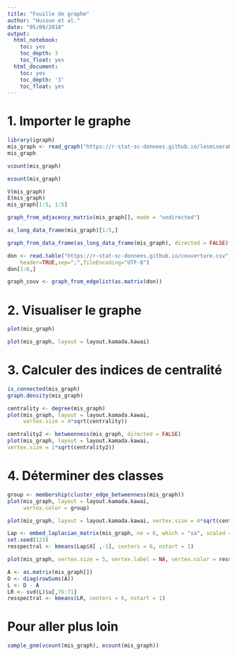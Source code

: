 ---
title: "Fouille de graphe"
author: "Husson et al."
date: "05/09/2018"
output:
  html_notebook:
    toc: yes
    toc_depth: 3
    toc_float: yes
  html_document:
    toc: yes
    toc_depth: '3'
    toc_float: yes
---


# 1. Importer le graphe

```{r,results="hide",message=FALSE,warning=FALSE}
library(igraph)
mis_graph <- read_graph("https://r-stat-sc-donnees.github.io/lesmiserables.gml", format = "gml")
mis_graph
```

```{r,results = "hide",message=FALSE,warning=FALSE}
vcount(mis_graph)
```

```{r,results = "hide",message=FALSE,warning=FALSE}
ecount(mis_graph)
```


```{r,results="hide",message=FALSE,warning=FALSE}
V(mis_graph)
E(mis_graph)
mis_graph[1:5, 1:5]
```

```{r,results="hide",message=FALSE,warning=FALSE}
graph_from_adjacency_matrix(mis_graph[], mode = "undirected")
```

```{r,results="hide",message=FALSE,warning=FALSE}
as_long_data_frame(mis_graph)[1:5,]
```


```{r,results="hide",message=FALSE,warning=FALSE}
graph_from_data_frame(as_long_data_frame(mis_graph), directed = FALSE)
```

```{r,results="hide",message=FALSE,warning=FALSE}
don <- read.table("https://r-stat-sc-donnees.github.io/couverture.csv",
    header=TRUE,sep=";",fileEncoding="UTF-8")
don[1:6,]
```

```{r,results="hide",message=FALSE,warning=FALSE}
graph_couv <- graph_from_edgelist(as.matrix(don))
```


# 2. Visualiser le graphe

```{r,results="hide",message=FALSE,warning=FALSE}
plot(mis_graph)
```

```{r,results="hide",message=FALSE,warning=FALSE}
plot(mis_graph, layout = layout.kamada.kawai)
```

# 3. Calculer des indices de centralité

```{r,results="hide",message=FALSE,warning=FALSE}
is_connected(mis_graph)
graph.density(mis_graph)
```

```{r,results="hide",message=FALSE,warning=FALSE}
centrality <- degree(mis_graph)
plot(mis_graph, layout = layout.kamada.kawai,
     vertex.size = 4*sqrt(centrality))
```

```{r,results="hide",message=FALSE,warning=FALSE}
centrality2 <- betweenness(mis_graph, directed = FALSE)
plot(mis_graph, layout = layout.kamada.kawai,
vertex.size = 1*sqrt(centrality2))
```

# 4. Déterminer des classes

```{r,results="hide",message=FALSE,warning=FALSE}
group <- membership(cluster_edge_betweenness(mis_graph))
plot(mis_graph, layout = layout.kamada.kawai,
     vertex.color = group)
```

```{r,results="hide",message=FALSE,warning=FALSE}
plot(mis_graph, layout = layout.kamada.kawai, vertex.size = 4*sqrt(centrality), vertex.color = group)
```

```{r,results="hide",message=FALSE,warning=FALSE}
Lap <- embed_laplacian_matrix(mis_graph, no = 6, which = "sa", scaled = FALSE)
set.seed(123)
resspectral <- kmeans(Lap$X[ ,-1], centers = 6, nstart = 1)
```

```{r,results="hide",message=FALSE,warning=FALSE}
plot(mis_graph, vertex.size = 5, vertex.label = NA, vertex.color = resspectral$cluster, vertex.frame.color = resspectral$cluster)
```

```{r,results="hide",message=FALSE,warning=FALSE}
A <- as.matrix(mis_graph[]) 
D <- diag(rowSums(A))
L <- D - A
LR <- svd(L)$u[,76:71]
resspectral <- kmeans(LR, centers = 6, nstart = 1)
```

# Pour aller plus loin

```{r,results="hide",message=FALSE,warning=FALSE}
sample_gnm(vcount(mis_graph), ecount(mis_graph))
```

